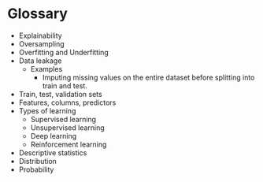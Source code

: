# Glossary {.unnumbered}
- Explainability
- Oversampling
- Overfitting and Underfitting
- Data leakage
    - Examples
        - Imputing missing values on the entire dataset before splitting into train and test.
- Train, test, validation sets
- Features, columns, predictors
- Types of learning
    - Supervised learning
    - Unsupervised learning
    - Deep learning
    - Reinforcement learning
- Descriptive statistics
- Distribution
- Probability